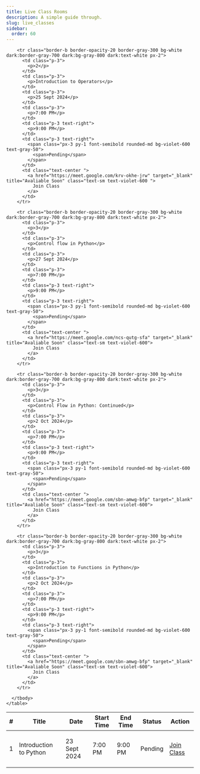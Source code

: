 ```yaml
---
title: Live Class Rooms
description: A simple guide through.
slug: live_classes
sidebar:
  order: 60
---
```


<div class="container p-2 mx-auto sm:p-4 text-gray-800">
  <div class="overflow-x-auto">
    <table class="min-w-full text-xs  whitespace-nowrap">
      <thead class="bg-gray-300 dark:bg-gray-700">
        <tr class="text-left">
          <th class="p-3">#</th>
          <th class="p-3">Title</th>
          <th class="p-3">Date</th>
          <th class="p-3">Start Time</th>
          <th class="p-3 text-right">End Time</th>
          <th class="p-3">Status</th>
          <th class="p-3">Action</th>
        </tr>
      </thead>
      <tbody>
        <tr class="border-b border-opacity-20 border-gray-300 bg-white dark:border-gray-700 dark:bg-gray-800 dark:text-white px-2">
          <td class="p-3">
            <p>1</p>
          </td>
          <td class="p-3">
            <p>Introduction to Python</p>
          </td>
          <td class="p-3">
            <p>23 Sept 2024</p>
          </td>
          <td class="p-3">
            <p>7:00 PM</p>
          </td>
          <td class="p-3 text-right">
            <p>9:00 PM</p>
          </td>
          <td class="p-3 text-right">
            <span class="px-3 py-1 font-semibold rounded-md bg-violet-600 text-gray-50">
              <span>Pending</span>
            </span>
          </td>
          <td class="text-center ">
            <a href="https://meet.google.com/nqz-cqxp-nrg" target="_blank" title="Avaliable Soon" class="text-sm text-violet-600 ">
              Join Class
            </a>
          </td>
        </tr>

        <tr class="border-b border-opacity-20 border-gray-300 bg-white dark:border-gray-700 dark:bg-gray-800 dark:text-white px-2">
          <td class="p-3">
            <p>2</p>
          </td>
          <td class="p-3">
            <p>Introduction to Operators</p>
          </td>
          <td class="p-3">
            <p>25 Sept 2024</p>
          </td>
          <td class="p-3">
            <p>7:00 PM</p>
          </td>
          <td class="p-3 text-right">
            <p>9:00 PM</p>
          </td>
          <td class="p-3 text-right">
            <span class="px-3 py-1 font-semibold rounded-md bg-violet-600 text-gray-50">
              <span>Pending</span>
            </span>
          </td>
          <td class="text-center ">
            <a href="https://meet.google.com/krv-okhe-jrw" target="_blank" title="Avaliable Soon" class="text-sm text-violet-600 ">
              Join Class
            </a>
          </td>
        </tr>

        <tr class="border-b border-opacity-20 border-gray-300 bg-white dark:border-gray-700 dark:bg-gray-800 dark:text-white px-2">
          <td class="p-3">
            <p>3</p>
          </td>
          <td class="p-3">
            <p>Control flow in Python</p>
          </td>
          <td class="p-3">
            <p>27 Sept 2024</p>
          </td>
          <td class="p-3">
            <p>7:00 PM</p>
          </td>
          <td class="p-3 text-right">
            <p>9:00 PM</p>
          </td>
          <td class="p-3 text-right">
            <span class="px-3 py-1 font-semibold rounded-md bg-violet-600 text-gray-50">
              <span>Pending</span>
            </span>
          </td>
          <td class="text-center ">
            <a href="https://meet.google.com/ncs-qutg-sfa" target="_blank" title="Avaliable Soon" class="text-sm text-violet-600">
              Join Class
            </a>
          </td>
        </tr>

        <tr class="border-b border-opacity-20 border-gray-300 bg-white dark:border-gray-700 dark:bg-gray-800 dark:text-white px-2">
          <td class="p-3">
            <p>3</p>
          </td>
          <td class="p-3">
            <p>Control Flow in Python: Continued</p>
          </td>
          <td class="p-3">
            <p>2 Oct 2024</p>
          </td>
          <td class="p-3">
            <p>7:00 PM</p>
          </td>
          <td class="p-3 text-right">
            <p>9:00 PM</p>
          </td>
          <td class="p-3 text-right">
            <span class="px-3 py-1 font-semibold rounded-md bg-violet-600 text-gray-50">
              <span>Pending</span>
            </span>
          </td>
          <td class="text-center ">
            <a href="https://meet.google.com/sbn-amwg-bfp" target="_blank" title="Avaliable Soon" class="text-sm text-violet-600">
              Join Class
            </a>
          </td>
        </tr>

        <tr class="border-b border-opacity-20 border-gray-300 bg-white dark:border-gray-700 dark:bg-gray-800 dark:text-white px-2">
          <td class="p-3">
            <p>3</p>
          </td>
          <td class="p-3">
            <p>Introduction to Functions in Python</p>
          </td>
          <td class="p-3">
            <p>2 Oct 2024</p>
          </td>
          <td class="p-3">
            <p>7:00 PM</p>
          </td>
          <td class="p-3 text-right">
            <p>9:00 PM</p>
          </td>
          <td class="p-3 text-right">
            <span class="px-3 py-1 font-semibold rounded-md bg-violet-600 text-gray-50">
              <span>Pending</span>
            </span>
          </td>
          <td class="text-center ">
            <a href="https://meet.google.com/sbn-amwg-bfp" target="_blank" title="Avaliable Soon" class="text-sm text-violet-600">
              Join Class
            </a>
          </td>
        </tr>

      </tbody>
    </table>

  </div>
</div>
